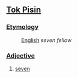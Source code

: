 ==[[Tok Pisin]]==

===[[Etymology]]===
:[[English]] ''seven fellow''

===[[Adjective]]===

#[[seven]]